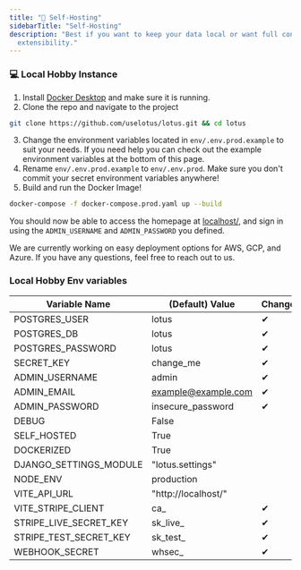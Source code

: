 ```yaml
---
title: "👤 Self-Hosting"
sidebarTitle: "Self-Hosting"
description: "Best if you want to keep your data local or want full control and
  extensibility."
---
```


### 💻 Local Hobby Instance

1. Install [Docker Desktop](https://www.docker.com/products/docker-desktop/) and
   make sure it is running.
2. Clone the repo and navigate to the project

```bash
git clone https://github.com/uselotus/lotus.git && cd lotus
```

3. Change the environment variables located in `env/.env.prod.example` to suit
   your needs. If you need help you can check out the example environment
   variables at the bottom of this page.
4. Rename `env/.env.prod.example` to `env/.env.prod`. Make sure you don't commit
   your secret environment variables anywhere!
5. Build and run the Docker Image!

```bash
docker-compose -f docker-compose.prod.yaml up --build
```

You should now be able to access the homepage at
[localhost/](http://localhost/), and sign in using the `ADMIN_USERNAME` and
`ADMIN_PASSWORD` you defined.

We are currently working on easy deployment options for AWS, GCP, and Azure. If
you have any questions, feel free to reach out to us.

### Local Hobby Env variables

| Variable Name          | (Default) Value     | Change? |
| ---------------------- | ------------------- | ------- |
| POSTGRES_USER          | lotus               | ✔       |
| POSTGRES_DB            | lotus               | ✔       |
| POSTGRES_PASSWORD      | lotus               | ✔       |
| SECRET_KEY             | change_me           | ✔       |
| ADMIN_USERNAME         | admin               | ✔       |
| ADMIN_EMAIL            | example@example.com | ✔       |
| ADMIN_PASSWORD         | insecure_password   | ✔       |
| DEBUG                  | False               |         |
| SELF_HOSTED            | True                |         |
| DOCKERIZED             | True                |         |
| DJANGO_SETTINGS_MODULE | "lotus.settings"    |         |
| NODE_ENV               | production          |         |
| VITE_API_URL           | "http://localhost/" |         |
| VITE_STRIPE_CLIENT     | ca\_                | ✔       |
| STRIPE_LIVE_SECRET_KEY | sk_live\_           | ✔       |
| STRIPE_TEST_SECRET_KEY | sk_test\_           | ✔       |
| WEBHOOK_SECRET         | whsec\_             | ✔       |

